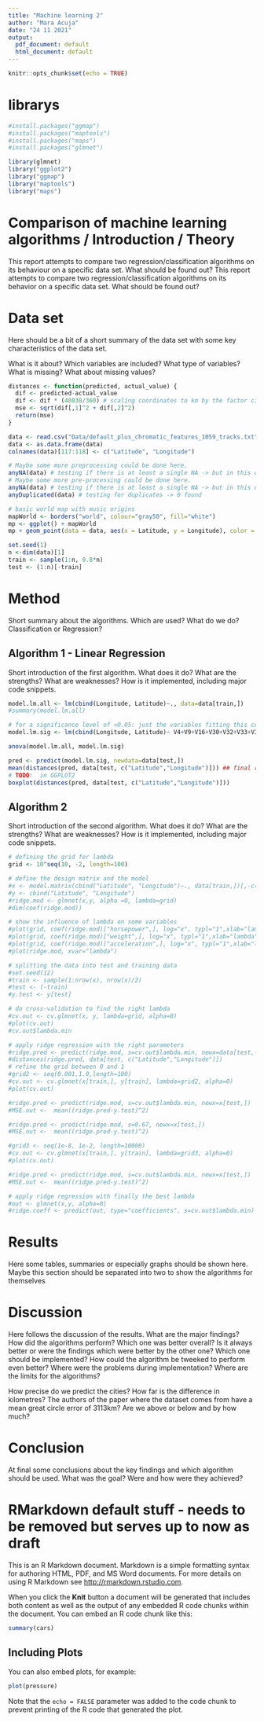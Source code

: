 ```yaml
---
title: "Machine learning 2"
author: "Mara Acuja"
date: "24 11 2021"
output:
  pdf_document: default
  html_document: default
---
```


```r
knitr::opts_chunk$set(echo = TRUE)
```

# librarys

```r
#install.packages("ggmap")
#install.packages("maptools")
#install.packages("maps")
#install.packages("glmnet")

library(glmnet)
library("ggplot2")
library("ggmap")
library("maptools")
library("maps")
```

# Comparison of machine learning algorithms / Introduction / Theory

This report attempts to compare two regression/classification algorithms on its behaviour on a specific data set. What should be found out?
This report attempts to compare two regression/classification algorithms on its behavior on a specific data set. What should be found out?


# Data set
Here should be a bit of a short summary of the data set with some key characteristics of the data set.

What is it about? Which variables are included? What type of variables?
What is missing? What about missing values?

```r
distances <- function(predicted, actual_value) {
  dif <- predicted-actual_value
  dif <- dif * (40030/360) # scaling coordinates to km by the factor circumference (km) / 360°
  mse <- sqrt(dif[,1]^2 + dif[,2]^2)
  return(mse)
}
```

```r
data <- read.csv("Data/default_plus_chromatic_features_1059_tracks.txt", header=FALSE)
data <- as.data.frame(data)
colnames(data)[117:118] <- c("Latitude", "Longitude")
```

```r
# Maybe some more preprocessing could be done here.
anyNA(data) # testing if there is at least a single NA -> but in this dataset there isn't
# Maybe some more pre-processing could be done here.
anyNA(data) # testing if there is at least a single NA -> but in this data set there isn't
anyDuplicated(data) # testing for duplicates -> 0 found
```

```r
# basic world map with music origins
mapWorld <- borders("world", colour="gray50", fill="white")
mp <- ggplot() + mapWorld
mp + geom_point(data = data, aes(x = Latitude, y = Longitude), color = "red", alpha = 0.5)
```

```r
set.seed(1)
n <-dim(data)[1]
train <- sample(1:n, 0.8*n)
test <- (1:n)[-train]
```



# Method
Short summary about the algorithms. Which are used? What do we do? Classification or Regression?

## Algorithm 1 - Linear Regression

Short introduction of the first algorithm. What does it do? What are the strengths? What are weaknesses? How is it implemented, including major code snippets.

```r
model.lm.all <- lm(cbind(Longitude, Latitude)~., data=data[train,])
#summary(model.lm.all)

# for a significance level of <0.05: just the variables fitting this constraint are taken.
model.lm.sig <- lm(cbind(Longitude, Latitude)~ V4+V9+V16+V30+V32+V33+V37+V38+V61+V90+V91+V92+V95+V96+V104+V5+V6+V8+V9+V11+V15+V34+V39+V63+V94+V97, data=data[train,])

anova(model.lm.all, model.lm.sig)

pred <- predict(model.lm.sig, newdata=data[test,])
mean(distances(pred, data[test, c("Latitude","Longitude")])) ## final result in km
# TODO:  in GGPLOT2
boxplot(distances(pred, data[test, c("Latitude","Longitude")])) 
```



## Algorithm 2
Short introduction of the second algorithm. What does it do? What are the strengths? What are weaknesses? How is it implemented, including major code snippets.

```r
# defining the grid for lambda
grid <- 10^seq(10, -2, length=100)

# define the design matrix and the model
#x <- model.matrix(cbind("Latitude", "Longitude")~., data[train,])[,-c("Longitude", "Latitude")]
#y <- cbind("Latitude", "Longitude")
#ridge.mod <- glmnet(x,y, alpha =0, lambda=grid)
#dim(coef(ridge.mod))

# show the influence of lambda on some variables
#plot(grid, coef(ridge.mod)["horsepower",], log="x", typl="1",xlab="lambda")
#plot(grid, coef(ridge.mod)["weight",], log="x", typl="1",xlab="lambda")
#plot(grid, coef(ridge.mod)["acceleration",], log="x", typl="1",xlab="lambda")
#plot(ridge.mod, xvar="lambda")

# splitting the data into test and training data
#set.seed(12)
#train <- sample(1:nrow(x), nrow(x)/2)
#test <- (-train)
#y.test <- y[test]

# do cross-validation to find the right lambda
#cv.out <- cv.glmnet(x, y, lambda=grid, alpha=0)
#plot(cv.out)
#cv.out$lambda.min

# apply ridge regression with the right parameters
#ridge.pred <- predict(ridge.mod, s=cv.out$lambda.min, newx=data[test,-c("Latitude", "Longitude")])
#distances(ridge.pred, data[test, c("Latitude","Longitude")])
# refine the grid between 0 and 1
#grid2 <- seq(0.001,1.0,length=100)
#cv.out <- cv.glmnet(x[train,], y[train], lambda=grid2, alpha=0)
#plot(cv.out)

#ridge.pred <- predict(ridge.mod, s=cv.out$lambda.min, newx=x[test,])
#MSE.out <-  mean((ridge.pred-y.test)^2)

#ridge.pred <- predict(ridge.mod, s=0.67, newx=x[test,])
#MSE.out <-  mean((ridge.pred-y.test)^2)

#grid3 <- seq(1e-8, 1e-2, length=10000)
#cv.out <- cv.glmnet(x[train,], y[train], lambda=grid3, alpha=0)
#plot(cv.out)

#ridge.pred <- predict(ridge.mod, s=cv.out$lambda.min, newx=x[test,])
#MSE.out <-  mean((ridge.pred-y.test)^2)

# apply ridge regression with finally the best lambda
#out <- glmnet(x,y, alpha=0)
#ridge.coeff <- predict(out, type="coefficients", s=cv.out$lambda.min)

```


# Results
Here some tables, summaries or especially graphs should be shown here. Maybe this section should be separated into two to show the algorithms for themselves


# Discussion
Here follows the discussion of the results. What are the major findings? How did the algorithms perform? Which one was better overall? Is it always better or were the findings which were better by the other one?
Which one should be implemented? How could the algorithm be tweeked to perform even better?
Where were the problems during implementation? Where are the limits for the algorithms?

How precise do we predict the cities? How far is the difference in kilometres? The authors of the paper where the dataset comes from have a mean great circle error of 3113km? Are we above or below and by how much?


# Conclusion
At final some conclusions about the key findings and which algorithm should be used. What was the goal? Were and how were they achieved?

# RMarkdown default stuff - needs to be removed but serves up to now as draft

This is an R Markdown document. Markdown is a simple formatting syntax for authoring HTML, PDF, and MS Word documents. For more details on using R Markdown see <http://rmarkdown.rstudio.com>.

When you click the **Knit** button a document will be generated that includes both content as well as the output of any embedded R code chunks within the document. You can embed an R code chunk like this:

```r
summary(cars)
```

## Including Plots

You can also embed plots, for example:

```r
plot(pressure)
```

Note that the `echo = FALSE` parameter was added to the code chunk to prevent printing of the R code that generated the plot.
